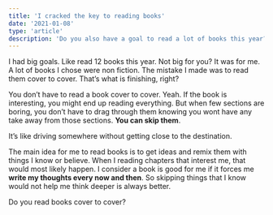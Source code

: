 ```yaml
---
title: 'I cracked the key to reading books'
date: '2021-01-08'
type: 'article'
description: 'Do you also have a goal to read a lot of books this year?'
---
```


I had big goals. Like read 12 books this year. Not big for you? It was for me. A lot of books I chose were non fiction. The mistake I made was to read them cover to cover. That’s what is finishing, right?

You don’t have to read a book cover to cover. Yeah. If the book is interesting, you might end up reading everything. But when few sections are boring, you don’t have to drag through them knowing you wont have any take away from those sections. **You can skip them**.

It’s like driving somewhere without getting close to the destination.

The main idea for me to read books is to get ideas and remix them with things I know or believe. When I reading chapters that interest me, that would most likely happen. I consider a book is good for me if it forces me **write my thoughts every now and then**. So skipping things that I know would not help me think deeper is always better.

Do you read books cover to cover?
